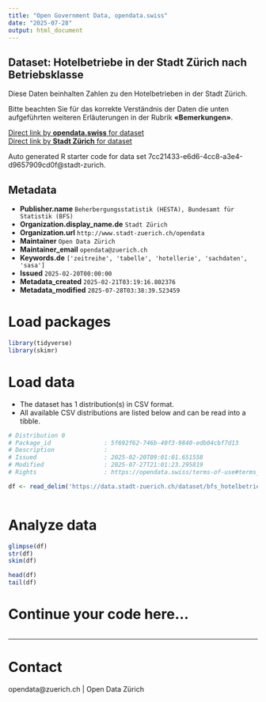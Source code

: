 ```yaml
---
title: "Open Government Data, opendata.swiss"
date: "2025-07-28"
output: html_document
---
```


## Dataset: Hotelbetriebe in der Stadt Zürich nach Betriebsklasse

Diese Daten beinhalten Zahlen zu den Hotelbetrieben in der Stadt Zürich.

Bitte beachten Sie für das korrekte Verständnis der Daten die unten aufgeführten weiteren Erläuterungen in der Rubrik **«Bemerkungen»**.


[Direct link by **opendata.swiss** for dataset](https://opendata.swiss/de/dataset/hotelbetriebe-in-der-stadt-zurich)<br>
[Direct link by **Stadt Zürich** for dataset](https://data.stadt-zuerich.ch/dataset/bfs_hotelbetriebe_stadt_zuerich_od1101)

Auto generated R starter code for data set 7cc21433-e6d6-4cc8-a3e4-d9657909cd0f@stadt-zurich.

## Metadata

- **Publisher.name** `Beherbergungsstatistik (HESTA), Bundesamt für Statistik (BFS)`
- **Organization.display_name.de** `Stadt Zürich`
- **Organization.url** `http://www.stadt-zuerich.ch/opendata`
- **Maintainer** `Open Data Zürich`
- **Maintainer_email** `opendata@zuerich.ch`
- **Keywords.de** `['zeitreihe', 'tabelle', 'hotellerie', 'sachdaten', 'sasa']`
- **Issued** `2025-02-20T00:00:00`
- **Metadata_created** `2025-02-21T03:19:16.802376`
- **Metadata_modified** `2025-07-28T03:38:39.523459`


# Load packages

```r

library(tidyverse)
library(skimr)

```

# Load data

-   The dataset has 1 distribution(s) in CSV format.
-   All available CSV distributions are listed below and can be read into a tibble.

```r

# Distribution 0
# Package_id               : 5f692f62-746b-40f3-9840-edb04cbf7d13
# Description              : 
# Issued                   : 2025-02-20T09:01:01.651558
# Modified                 : 2025-07-27T21:01:23.295819
# Rights                   : https://opendata.swiss/terms-of-use#terms_open

df <- read_delim('https://data.stadt-zuerich.ch/dataset/bfs_hotelbetriebe_stadt_zuerich_od1101/download/WIR110OD1101.csv')



```

# Analyze data

```r

glimpse(df)
str(df)
skim(df)

head(df)
tail(df)

```

# Continue your code here...

```r

```

------------------------------------------------------------------------

# Contact

opendata@zuerich.ch | Open Data Zürich
